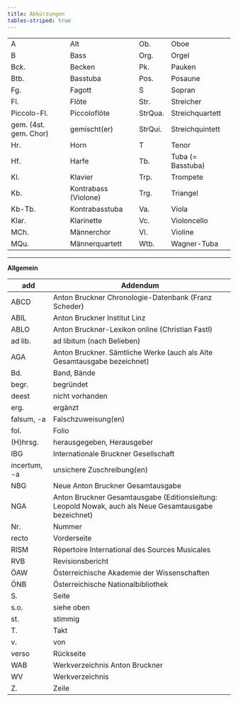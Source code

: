```yaml
---
title: Abkürzungen
tables-striped: true
---
```

|||||
| --------------------- | -------------------- | ------- | ----------------- |
| A                     | Alt                  | Ob.     | Oboe              |
| B                     | Bass                 | Org.    | Orgel             |
| Bck.                  | Becken               | Pk.     | Pauken            |
| Btb.                  | Basstuba             | Pos.    | Posaune           |
| Fg.                   | Fagott               | S       | Sopran            |
| Fl.                   | Flöte                | Str.    | Streicher         |
| Piccolo-Fl.           | Piccoloflöte         | StrQua. | Streichquartett   |
| gem. (4st. gem. Chor) | gemischt(er)         | StrQui. | Streichquintett   |
| Hr.                   | Horn                 | T       | Tenor             |
| Hf.                   | Harfe                | Tb.     | Tuba (= Basstuba) |
| Kl.                   | Klavier              | Trp.    | Trompete          |
| Kb.                   | Kontrabass (Violone) | Trg.    | Triangel          |
| Kb-Tb.                | Kontrabasstuba       | Va.     | Viola             |
| Klar.                 | Klarinette           | Vc.     | Violoncello       |
| MCh.                  | Männerchor           | Vl.     | Violine           |
| MQu.                  | Männerquartett       | Wtb.    | Wagner-Tuba       |

---

**Allgemein**

| add          | Addendum                                                                                              |
| ------------ | ----------------------------------------------------------------------------------------------------- |
| ABCD         | Anton Bruckner Chronologie-Datenbank (Franz Scheder)                                                  |
| ABIL         | Anton Bruckner Institut Linz                                                                          |
| ABLO         | Anton Bruckner-Lexikon online (Christian Fastl)                                                       |
| ad lib.      | ad libitum (nach Belieben)                                                                            |
| AGA          | Anton Bruckner. Sämtliche Werke (auch als Alte Gesamtausgabe bezeichnet)                              |
| Bd.          | Band, Bände                                                                                           |
| begr.        | begründet                                                                                             |
| deest        | nicht vorhanden                                                                                       |
| erg.         | ergänzt                                                                                               |
| falsum, -a   | Falschzuweisung(en)                                                                                   |
| fol.         | Folio                                                                                                 |
| (H)hrsg.     | herausgegeben, Herausgeber                                                                            |
| IBG          | Internationale Bruckner Gesellschaft                                                                  |
| incertum, -a | unsichere Zuschreibung(en)                                                                            |
| NBG          | Neue Anton Bruckner Gesamtausgabe                                                                     |
| NGA          | Anton Bruckner Gesamtausgabe (Editionsleitung: Leopold Nowak, auch als Neue Gesamtausgabe bezeichnet) |
| Nr.          | Nummer                                                                                                |
| recto        | Vorderseite                                                                                           |
| RISM         | Répertoire International des Sources Musicales                                                        |
| RVB          | Revisionsbericht                                                                                      |
| ÖAW          | Österreichische Akademie der Wissenschaften                                                           |
| ÖNB          | Österreichische Nationalbibliothek                                                                    |
| S.           | Seite                                                                                                 |
| s.o.         | siehe oben                                                                                            |
| st.          | stimmig                                                                                               |
| T.           | Takt                                                                                                  |
| v.           | von                                                                                                   |
| verso        | Rückseite                                                                                             |
| WAB          | Werkverzeichnis Anton Bruckner                                                                        |
| WV           | Werkverzeichnis                                                                                       |
| Z.           | Zeile                                                                                                 |
